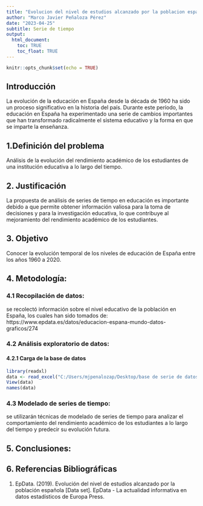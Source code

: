 ```yaml
---
title: "Evolucion del nivel de estudios alcanzado por la poblacion española"
author: "Marco Javier Peñaloza Pérez"
date: "2023-04-25"
subtitle: Serie de tiempo
output: 
  html_document:
    toc: TRUE
    toc_float: TRUE
---
```


```r
knitr::opts_chunk$set(echo = TRUE)
```

## **Introducción**

La evolución de la educación en España desde la década de 1960 ha sido un proceso significativo en la historia del país. Durante este período, la educación en España ha experimentado una serie de cambios importantes que han transformado radicalmente el sistema educativo y la forma en que se imparte la enseñanza.

## **1.Definición del problema** 

Análisis de la evolución del rendimiento académico de los estudiantes de una institución educativa a lo largo del tiempo.


## **2. Justificación**

La propuesta de análisis de series de tiempo en educación es importante debido a que permite obtener información valiosa para la toma de decisiones y para la investigación educativa, lo que contribuye al mejoramiento del rendimiento académico de los estudiantes.

## **3. Objetivo**

Conocer la evolución temporal de los niveles de educación de España entre los años 1960 a 2020.

## **4. Metodología:**

### **4.1 Recopilación de datos:** 

se recolectó información sobre el nivel educativo de la población en España, los cuales han sido tomados de: https://www.epdata.es/datos/educacion-espana-mundo-datos-graficos/274

### **4.2 Análisis exploratorio de datos:**

#### **4.2.1 Carga de la base de datos**

```r
library(readxl)
data <- read_excel("C:/Users/mjpenalozap/Desktop/base de serie de datos.xlsx")
View(data)
names(data)
```



### **4.3 Modelado de series de tiempo:** 

se utilizarán técnicas de modelado de series de tiempo para analizar el comportamiento del rendimiento académico de los estudiantes a lo largo del tiempo y predecir su evolución futura.


## **5. Conclusiones:**



## **6. Referencias Bibliográficas**

1. EpData. (2019). Evolución del nivel de estudios alcanzado por la población española [Data set]. EpData - La actualidad informativa en datos estadísticos de Europa Press.